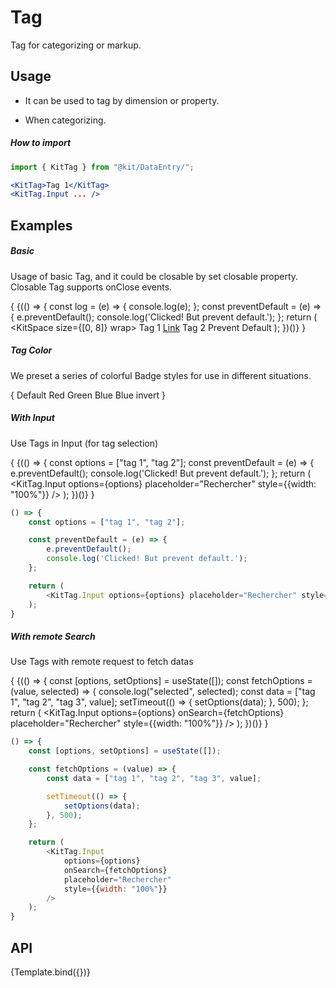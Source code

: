 
<Meta
    title="Design System/DataEntry/Tag"
    component={KitTag}
    argTypes={argTypes}
/>

<style></style>

# Tag

Tag for categorizing or markup.

## Usage
- It can be used to tag by dimension or property.

- When categorizing.

##### How to import
```jsx
import { KitTag } from "@kit/DataEntry/";

<KitTag>Tag 1</KitTag>
<KitTag.Input ... />
```

## Examples

##### Basic
Usage of basic Tag, and it could be closable by set closable property. Closable Tag supports onClose events.

{
<Canvas withSource="none">
    {(() => {
        const log = (e) => {
            console.log(e); 
        };
        const preventDefault = (e) => {
            e.preventDefault();
            console.log('Clicked! But prevent default.');
        };
        return (
           <KitSpace size={[0, 8]} wrap>
                <KitTag>Tag 1</KitTag>
                <KitTag>
                    <a href="https://github.com/ant-design/ant-design/issues/1862">Link</a>
                </KitTag>
                <KitTag closable onClose={log}>
                    Tag 2
                </KitTag>
                <KitTag closable onClose={preventDefault}>
                    Prevent Default
                </KitTag>
            </KitSpace>
        );
    })()}
</Canvas>
}

##### Tag Color

We preset a series of colorful Badge styles for use in different situations.

{
<Canvas withSource="none">
    <Fragment>
        <KitSpace size="middle">
            <KitTag>Default</KitTag>
            <KitTag color="red">Red</KitTag>
            <KitTag color="green">Green</KitTag>
            <KitTag color="blue">Blue</KitTag>
            <KitTag color="blueInvert">Blue invert</KitTag>
        </KitSpace>
    </Fragment>
</Canvas>
}

##### With Input
Use Tags in Input (for tag selection)

{
<Canvas withSource="none">
    {(() => {
        const options = ["tag 1", "tag 2"];
        const preventDefault = (e) => {
            e.preventDefault();
            console.log('Clicked! But prevent default.');
        };
        return (
            <KitTag.Input
                options={options}
                placeholder="Rechercher"
                style={{width: "100%"}}
            />
        );
    })()}
</Canvas>
}

```js
() => {
    const options = ["tag 1", "tag 2"];

    const preventDefault = (e) => {
        e.preventDefault();
        console.log('Clicked! But prevent default.');
    };

    return (
        <KitTag.Input options={options} placeholder="Rechercher" style={{width: "100%"}}/>
    );
}
```

##### With remote Search
Use Tags with remote request to fetch datas

{
<Canvas withSource="none">
    {(() => {
        const [options, setOptions] = useState([]);
        const fetchOptions = (value, selected) => {
            console.log("selected", selected);
            const data = ["tag 1", "tag 2", "tag 3", value];
            setTimeout(() => {
                setOptions(data);
            }, 500);
        };
        return (
            <KitTag.Input
                options={options}
                onSearch={fetchOptions}
                placeholder="Rechercher"
                style={{width: "100%"}}
            />
        );
    })()}
</Canvas>
}

```js
() => {
    const [options, setOptions] = useState([]);

    const fetchOptions = (value) => {
        const data = ["tag 1", "tag 2", "tag 3", value];

        setTimeout(() => {
            setOptions(data);
        }, 500);
    };

    return (
        <KitTag.Input
            options={options}
            onSearch={fetchOptions}
            placeholder="Rechercher"
            style={{width: "100%"}}
        />
    );
}
```

## API

<Canvas>
    <Story name="Tag">{Template.bind({})}</Story>
</Canvas>

<Controls story="Tag" />
